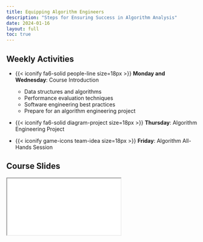 ```yaml
---
title: Equipping Algorithm Engineers
description: "Steps for Ensuring Success in Algorithm Analysis"
date: 2024-01-16
layout: full
toc: true
---
```


## Weekly Activities

- {{< iconify fa6-solid people-line size=18px >}} **Monday and Wednesday**: Course Introduction
  - Data structures and algorithms
  - Performance evaluation techniques
  - Software engineering best practices
  - Prepare for an algorithm engineering project

- {{< iconify fa6-solid diagram-project size=18px >}} **Thursday**: Algorithm Engineering Project

- {{< iconify game-icons team-idea size=18px >}} **Friday**: Algorithm All-Hands Session

## Course Slides

```{=html}
<iframe class="slide-deck" src="../../slides/weekone/"></iframe>
```

